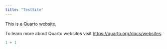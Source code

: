```yaml
---
title: "TestSite"
---
```


This is a Quarto website.

To learn more about Quarto websites visit <https://quarto.org/docs/websites>.

```r
1 + 1
```
